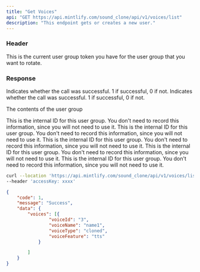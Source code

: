 ```yaml
---
title: "Get Voices"
api: "GET https://api.mintlify.com/sound_clone/api/v1/voices/list"
description: "This endpoint gets or creates a new user."
---
```

### Header
<ParamField header="accessKey"   type="string">
  This is the current user group token you have for the user group that you want
  to rotate.
</ParamField>


### Response

<ResponseField name="code" type="number">
  Indicates whether the call was successful. 1 if successful, 0 if not.
</ResponseField>

<ResponseField name="message" type="string">
  Indicates whether the call was successful. 1 if successful, 0 if not.
</ResponseField>

<ResponseField name="data" type="object">

The contents of the user group

<Expandable title="Toggle object">

<ResponseField name="voices" type="list">
  This is the internal ID for this user group. You don't need to record this
  information, since you will not need to use it.
  <Expandable title="Toggle object">

<ResponseField name="voiceId" type="string">
  This is the internal ID for this user group. You don't need to record this
  information, since you will not need to use it.
</ResponseField>

<ResponseField name="voiceName" type="string">
  This is the internal ID for this user group. You don't need to record this
  information, since you will not need to use it.
</ResponseField>

<ResponseField name="voiceType" type="string">
  This is the internal ID for this user group. You don't need to record this
  information, since you will not need to use it.
</ResponseField>

<ResponseField name="voiceFeature" type="string">
  This is the internal ID for this user group. You don't need to record this
  information, since you will not need to use it.
</ResponseField>
</ResponseField>

</Expandable>
</ResponseField>

</Expandable>

</ResponseField>

<RequestExample>

```bash Example Request
curl --location 'https://api.mintlify.com/sound_clone/api/v1/voices/list' \
--header 'accessKey: xxxx'
```

</RequestExample>

<ResponseExample>

```json Response
{
	"code": 1,
	"message": "Success",
	"data": {
		"voices": [{
				"voiceId": "3",
				"voiceName": "name1",
				"voiceType": "cloned",
				"voiceFeature": "tts"
			}

		]
	}
}
```

</ResponseExample>
